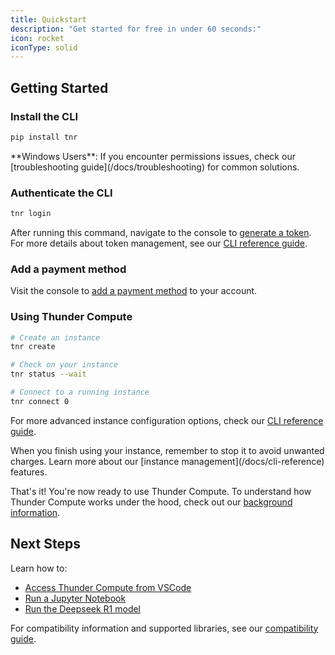 ```yaml
---
title: Quickstart
description: "Get started for free in under 60 seconds:"
icon: rocket
iconType: solid
---
```


## Getting Started

### Install the CLI

```bash
pip install tnr
```

<Note>
  **Windows Users**: If you encounter permissions issues, check our [troubleshooting guide](/docs/troubleshooting) for common solutions.
</Note>

### Authenticate the CLI

```bash
tnr login
```

After running this command, navigate to the console to [generate a token](https://console.thundercompute.com/settings/tokens). For more details about token management, see our [CLI reference guide](/docs/cli-reference).

### Add a payment method

Visit the console to [add a payment method](https://console.thundercompute.com/settings/billing) to your account.

### Using Thunder Compute

```bash
# Create an instance
tnr create

# Check on your instance
tnr status --wait

# Connect to a running instance
tnr connect 0
```

For more advanced instance configuration options, check our [CLI reference guide](/docs/cli-reference).

<Note>
  When you finish using your instance, remember to stop it to avoid unwanted charges. Learn more about our [instance management](/docs/cli-reference) features.
</Note>

That's it! You're now ready to use Thunder Compute. To understand how Thunder Compute works under the hood, check out our [background information](/docs/background).

## Next Steps

Learn how to:
- [Access Thunder Compute from VSCode](/guides/vscode-integration-for-thunder-compute)
- [Run a Jupyter Notebook](/guides/running-jupyter-notebooks-on-thunder-compute)
- [Run the Deepseek R1 model](/guides/deepseek-r1-running-locally-on-thunder-compute)

For compatibility information and supported libraries, see our [compatibility guide](/docs/compatibility).

